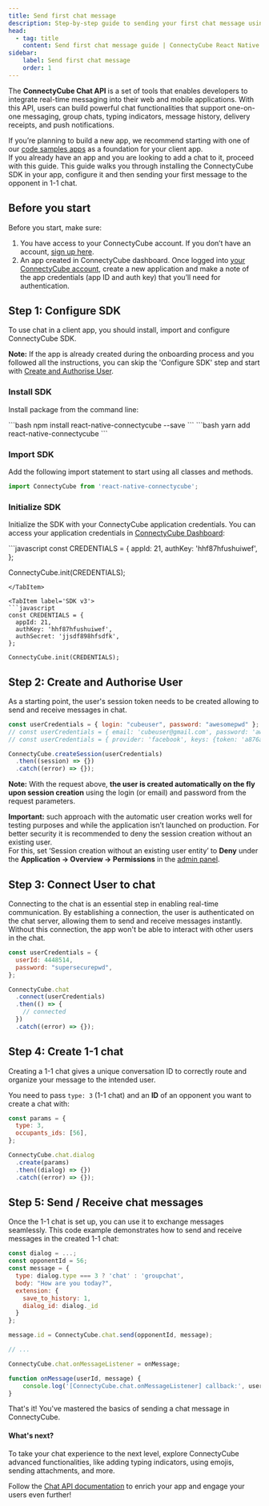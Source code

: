 ```yaml
---
title: Send first chat message 
description: Step-by-step guide to sending your first chat message using ConnectyCube ReactNative Chat SDK - what exactly to do when you want to build a chat
head:
  - tag: title
    content: Send first chat message guide | ConnectyCube React Native SDK
sidebar: 
    label: Send first chat message
    order: 1
---
```



The **ConnectyCube Chat API** is a set of tools that enables developers to integrate real-time messaging into their web and mobile applications. With this API, users can build powerful chat functionalities that support one-on-one messaging, group chats, typing indicators, message history, delivery receipts, and push notifications.
  
If you’re planning to build a new app, we recommend starting with one of our [code samples apps](/reactnative/getting-started/code-samples) as a foundation for your client app.    
If you already have an app and you are looking to add a chat to it, proceed with this guide. This guide walks you through installing the ConnectyCube SDK in your app, configure it and then sending your first message to the opponent in 1-1 chat.

## Before you start

Before you start, make sure:
1. You have access to your ConnectyCube account. If you don’t have an account, [sign up here](https://admin.connectycube.com/register).
2. An app created in ConnectyCube dashboard. Once logged into [your ConnectyCube account](https://admin.connectycube.com), create a new application and make a note of the app credentials (app ID and auth key) that you’ll need for authentication.

## Step 1: Configure SDK

To use chat in a client app, you should install, import and configure ConnectyCube SDK.

<div style={{
  fontSize: "0.9em",
  color: "#666",
  backgroundColor: "#f0f4ff",
  borderLeft: "4px solid #ccc",
  paddingLeft: "10px",
  marginTop: "10px"
}}>
  <strong>Note:</strong> If the app is already created during the onboarding process and you followed all the instructions, you can skip the 'Configure SDK' step and start with <a href="#step-2-create-and-authorise-user">Create and Authorise User</a>.
</div>

### Install SDK

Install package from the command line:

<Tabs syncKey="installSDK">
<TabItem label='npm'>
```bash
npm install react-native-connectycube --save
```
</TabItem>
<TabItem label='yarn'>
```bash
yarn add react-native-connectycube
```
</TabItem>
</Tabs>

### Import SDK

Add the following import statement to start using all classes and methods.

```javascript
import ConnectyCube from 'react-native-connectycube';
```

### Initialize SDK

Initialize the SDK with your ConnectyCube application credentials. You can access your application credentials in [ConnectyCube Dashboard](https://admin.connectycube.com):

<Tabs syncKey="codeExamples">
<TabItem label='SDK v4'>
```javascript
const CREDENTIALS = {
  appId: 21,
  authKey: 'hhf87hfushuiwef',
};

ConnectyCube.init(CREDENTIALS);
```
</TabItem>

<TabItem label='SDK v3'>
```javascript
const CREDENTIALS = {
  appId: 21,
  authKey: 'hhf87hfushuiwef',
  authSecret: 'jjsdf898hfsdfk',
};

ConnectyCube.init(CREDENTIALS);
```
</TabItem>
</Tabs>

## Step 2: Create and Authorise User

As a starting point, the user's session token needs to be created allowing to send and receive messages in chat.    

```javascript
const userCredentials = { login: "cubeuser", password: "awesomepwd" };
// const userCredentials = { email: 'cubeuser@gmail.com', password: 'awesomepwd' };
// const userCredentials = { provider: 'facebook', keys: {token: 'a876as7db...asg34dasd8wqe'} };

ConnectyCube.createSession(userCredentials)
  .then((session) => {})
  .catch((error) => {});
```

**Note:** With the request above, __the user is created automatically on the fly upon session creation__ using the login (or email) and password from the request parameters.

<div style={{
  fontSize: "0.75em",
  color: "#666",
  backgroundColor: "#f0f4ff",
  borderLeft: "4px solid #ccc",
  paddingLeft: "10px",
  marginTop: "20px"
}}>

  <strong>Important:</strong> such approach with the automatic user creation works well for testing purposes and while the application isn’t launched on production. For better security it is recommended to deny the session creation without an existing user.    
  For this, set ‘Session creation without an existing user entity’ to **Deny** under the **Application -> Overview -> Permissions** in the [admin panel](https://admin.connectycube.com/apps). 
</div>


## Step 3: Connect User to chat

Connecting to the chat is an essential step in enabling real-time communication. By establishing a connection, the user is authenticated on the chat server, allowing them to send and receive messages instantly. Without this connection, the app won't be able to interact with other users in the chat.

```javascript
const userCredentials = {
  userId: 4448514,
  password: "supersecurepwd",
};

ConnectyCube.chat
  .connect(userCredentials)
  .then(() => {
    // connected
  })
  .catch((error) => {});
```

## Step 4: Create 1-1 chat

Creating a 1-1 chat gives a unique conversation ID to correctly route and organize your message to the intended user.

You need to pass `type: 3` (1-1 chat) and an **ID** of an opponent you want to create a chat with:

```javascript
const params = {
  type: 3,
  occupants_ids: [56],
};

ConnectyCube.chat.dialog
  .create(params)
  .then((dialog) => {})
  .catch((error) => {});
```

## Step 5: Send / Receive chat messages

Once the 1-1 chat is set up, you can use it to exchange messages seamlessly. This code example demonstrates how to send and receive messages in the created 1-1 chat:

```javascript
const dialog = ...;
const opponentId = 56;
const message = {
  type: dialog.type === 3 ? 'chat' : 'groupchat',
  body: "How are you today?",
  extension: {
    save_to_history: 1,
    dialog_id: dialog._id
  }
};

message.id = ConnectyCube.chat.send(opponentId, message);

// ...

ConnectyCube.chat.onMessageListener = onMessage;

function onMessage(userId, message) {
    console.log('[ConnectyCube.chat.onMessageListener] callback:', userId, message)
}
```

That's it! You've mastered the basics of sending a chat message in ConnectyCube. 

#### What's next?

To take your chat experience to the next level, explore ConnectyCube advanced functionalities, like adding typing indicators, using emojis, sending attachments, and more. 

Follow the [Chat API documentation](/reactnative/messaging/) to enrich your app and engage your users even further!
